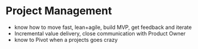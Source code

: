 # Project Management

- know how to move fast, lean+agile, build MVP, get feedback and iterate
- Incremental value delivery, close communication with Product Owner
- know to Pivot when a projects goes crazy
